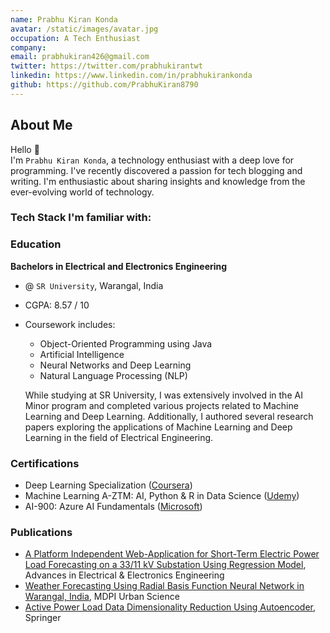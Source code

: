 ```yaml
---
name: Prabhu Kiran Konda
avatar: /static/images/avatar.jpg
occupation: A Tech Enthusiast
company:
email: prabhukiran426@gmail.com
twitter: https://twitter.com/prabhukirantwt
linkedin: https://www.linkedin.com/in/prabhukirankonda
github: https://github.com/PrabhuKiran8790
---
```



## About Me

Hello <span className="wave">👋</span>  
I'm `Prabhu Kiran Konda`, a technology enthusiast with a deep love for programming. I've recently discovered a passion for tech blogging and writing. I'm enthusiastic about sharing insights and knowledge from the ever-evolving world of technology.

### Tech Stack I'm familiar with:

<FamiliarTechStack />

### Education

**Bachelors in Electrical and Electronics Engineering**

- @ `SR University`, Warangal, India
- CGPA: 8.57 / 10
- Coursework includes:

  - Object-Oriented Programming using Java
  - Artificial Intelligence
  - Neural Networks and Deep Learning
  - Natural Language Processing (NLP)

  While studying at SR University, I was extensively involved in the AI Minor program and completed various projects related to Machine Learning and Deep Learning. Additionally, I authored several research papers exploring the applications of Machine Learning and Deep Learning in the field of Electrical Engineering.

### Certifications

- Deep Learning Specialization ([Coursera](https://www.coursera.org/account/accomplishments/specialization/certificate/DYAT64RBNY2R))
- Machine Learning A-ZTM: AI, Python & R in Data Science ([Udemy](https://www.udemy.com/certificate/UC-1da0a923-8fb4-41a7-9166-c13adb00d2ad/))
- AI-900: Azure AI Fundamentals ([Microsoft](https://www.credly.com/badges/46b6842f-597c-4079-a876-fcd6ec7dd653?source=linked_in_profile))

### Publications

- [A Platform Independent Web-Application for Short-Term Electric Power Load Forecasting on a 33/11 kV Substation Using Regression Model](http://advances.utc.sk/index.php/AEEE/article/view/4561), Advances in Electrical & Electronics Engineering
- [Weather Forecasting Using Radial Basis Function Neural Network in Warangal, India](https://www.mdpi.com/2413-8851/7/3/68), MDPI Urban Science
- [Active Power Load Data Dimensionality Reduction Using Autoencoder](https://link.springer.com/chapter/10.1007/978-981-99-2066-2_22), Springer
